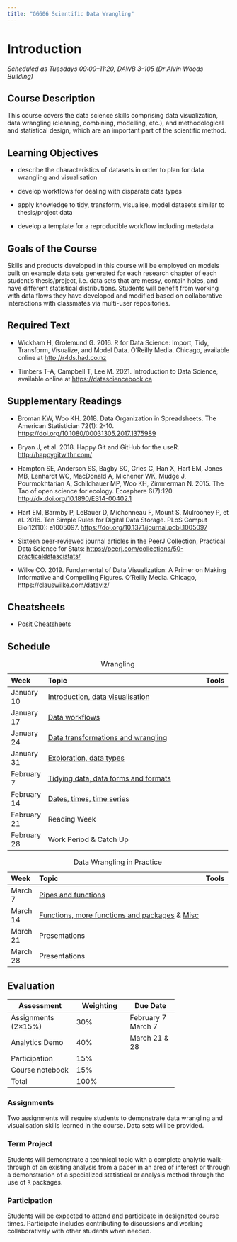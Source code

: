 ```yaml
---
title: "GG606 Scientific Data Wrangling"
---
```


# Introduction

*Scheduled as Tuesdays 09:00--11:20, DAWB 3-105 (Dr Alvin Woods Building)*

## Course Description

This course covers the data science skills comprising data visualization, data wrangling (cleaning, combining, modelling, etc.), and methodological and statistical design, which are an important part of the scientific method.

## Learning Objectives

-   describe the characteristics of datasets in order to plan for data wrangling and visualisation

-   develop workflows for dealing with disparate data types

-   apply knowledge to tidy, transform, visualise, model datasets similar to thesis/project data

-   develop a template for a reproducible workflow including metadata

## Goals of the Course

Skills and products developed in this course will be employed on models built on example data sets generated for each research chapter of each student's thesis/project, i.e. data sets that are messy, contain holes, and have different statistical distributions. Students will benefit from working with data flows they have developed and modified based on collaborative interactions with classmates via multi-user repositories.

## Required Text

-   Wickham H, Grolemund G. 2016. R for Data Science: Import, Tidy, Transform, Visualize, and Model Data. O'Reilly Media. Chicago, available online at [http://r4ds.had.co.nz](http://r4ds.had.co.nz/){.uri}

-   Timbers T-A, Campbell T, Lee M. 2021. Introduction to Data Science, available online at [https://datasciencebook.ca](https://datasciencebook.ca/){.uri}

## Supplementary Readings

-   Broman KW, Woo KH. 2018. Data Organization in Spreadsheets. The American Statistician 72(1): 2-10. <https://doi.org/10.1080/00031305.2017.1375989>

-   Bryan J, et al. 2018. Happy Git and GitHub for the useR. <http://happygitwithr.com/>

-   Hampton SE, Anderson SS, Bagby SC, Gries C, Han X, Hart EM, Jones MB, Lenhardt WC, MacDonald A, Michener WK, Mudge J, Pourmokhtarian A, Schildhauer MP, Woo KH, Zimmerman N. 2015. The Tao of open science for ecology. Ecosphere 6(7):120. <http://dx.doi.org/10.1890/ES14-00402.1>

-   Hart EM, Barmby P, LeBauer D, Michonneau F, Mount S, Mulrooney P, et al. 2016. Ten Simple Rules for Digital Data Storage. PLoS Comput Biol12(10): e1005097. <https://doi.org/10.1371/journal.pcbi.1005097>

-   Sixteen peer-reviewed journal articles in the PeerJ Collection, Practical Data Science for Stats: <https://peerj.com/collections/50-practicaldatascistats/>

-   Wilke CO. 2019. Fundamental of Data Visualization: A Primer on Making Informative and Compelling Figures. O'Reilly Media. Chicago, <https://clauswilke.com/dataviz/>

## Cheatsheets

-   [Posit Cheatsheets](https://posit.co/resources/cheatsheets/)

## Schedule

+-------------+------------------------------------------------------------------------------+----------+
| Week        | Topic                                                                        | Tools    |
+:============+:=============================================================================+:=========+
| January 10  | [Introduction, data visualisation](lecs/1-intro-data-vis.pdf)                |          |
+-------------+------------------------------------------------------------------------------+----------+
| January 17  | [Data workflows](lecs/2-workflows.pdf)                                       |          |
+-------------+------------------------------------------------------------------------------+----------+
| January 24  | [Data transformations and wrangling](lecs/3-transformations-wrangling.pdf)   |          |
+-------------+------------------------------------------------------------------------------+----------+
| January 31  | [Exploration, data types](lecs/4-exploration-data-types.pdf)                 |          |
+-------------+------------------------------------------------------------------------------+----------+
| February 7  | [Tidying data, data forms and formats](lecs/5-tidying-dataforms-formats.pdf) |          |
+-------------+------------------------------------------------------------------------------+----------+
| February 14 | [Dates, times, time series](lecs/6-factors-dates.pdf)                        |          |
+-------------+------------------------------------------------------------------------------+----------+
| February 21 | Reading Week                                                                 |          |
+-------------+------------------------------------------------------------------------------+----------+
| February 28 | Work Period & Catch Up                                                       |          |
+-------------+------------------------------------------------------------------------------+----------+

: Wrangling

+----------+----------------------------------------------------------------------------------------------------+---------+
| Week     | Topic                                                                                              | Tools   |
+:=========+:===================================================================================================+:========+
| March 7  | [Pipes and functions](lecs/7-pipes-functions.pdf)                                                  |         |
+----------+----------------------------------------------------------------------------------------------------+---------+
| March 14 | [Functions, more functions and packages](lecs/08-functions-packages.pdf) & [Misc](lecs/9-misc.pdf) |         |
+----------+----------------------------------------------------------------------------------------------------+---------+
| March 21 | Presentations                                                                                      |         |
+----------+----------------------------------------------------------------------------------------------------+---------+
| March 28 | Presentations                                                                                      |         |
+----------+----------------------------------------------------------------------------------------------------+---------+

: Data Wrangling in Practice

## Evaluation

+---------------------+---------------+---------------+
| Assessment          | Weighting     | Due Date      |
+=====================+===============+===============+
| Assignments (2×15%) | 30%           | February 7\   |
|                     |               | March 7       |
+---------------------+---------------+---------------+
| Analytics Demo      | 40%           | March 21 & 28 |
+---------------------+---------------+---------------+
| Participation       | 15%           |               |
+---------------------+---------------+---------------+
| Course notebook     | 15%           |               |
+---------------------+---------------+---------------+
| Total               | 100%          |               |
+---------------------+---------------+---------------+

### Assignments

Two assignments will require students to demonstrate data wrangling and visualisation skills learned in the course. Data sets will be provided.

### Term Project

Students will demonstrate a technical topic with a complete analytic walk-through of an existing analysis from a paper in an area of interest or through a demonstration of a specialized statistical or analysis method through the use of `R` packages.

### Participation

Students will be expected to attend and participate in designated course times. Participate includes contributing to discussions and working collaboratively with other students when needed.
